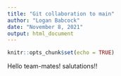 ```yaml
---
title: "Git collaboration to main"
author: "Logan Babcock"
date: "November 8, 2021"
output: html_document
---
```


```r
knitr::opts_chunk$set(echo = TRUE)
```

Hello team-mates! salutations!!